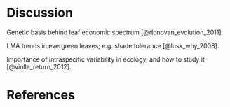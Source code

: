 # Discussion

Genetic basis behind leaf economic spectrum [@donovan_evolution_2011].

LMA trends in evergreen leaves; e.g. shade tolerance [@lusk_why_2008].

Importance of intraspecific variability in ecology, and how to study it [@violle_return_2012].

# References
